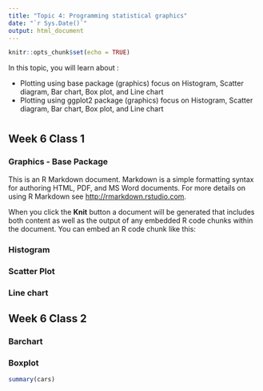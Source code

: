 ```yaml
---
title: "Topic 4: Programming statistical graphics"
date: "`r Sys.Date()`"
output: html_document
---
```


```r
knitr::opts_chunk$set(echo = TRUE)
```

In this topic, you will learn about :

- Plotting using base package (graphics) focus on Histogram, Scatter diagram, Bar chart, Box plot, and Line chart
- Plotting using ggplot2 package (graphics) focus on Histogram, Scatter diagram, Bar chart, Box plot, and Line chart

# {.tabset}

## Week 6 Class 1


### Graphics - Base Package 

This is an R Markdown document. Markdown is a simple formatting syntax for authoring HTML, PDF, and MS Word documents. For more details on using R Markdown see <http://rmarkdown.rstudio.com>.

When you click the **Knit** button a document will be generated that includes both content as well as the output of any embedded R code chunks within the document. You can embed an R code chunk like this:

### Histogram

### Scatter Plot

### Line chart

## Week 6 Class 2

### Barchart

### Boxplot 

```r
summary(cars)
```


